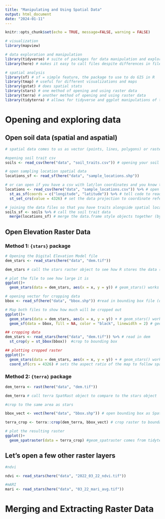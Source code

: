 ```yaml
---
title: "Manipulating and Using Spatial Data"
output: html_document
date: "2024-01-11"
---
```


```r
knitr::opts_chunk$set(echo = TRUE, message=FALSE, warning = FALSE)

# visualization
library(mapview)

# data exploration and manipulation
library(tidyverse) # suite of packages for data manipulation and exploration
library(here) # makes it easy to call files despite differences in file pathways

# spatial analysis
library(sf) # sf = simple feature, the package to use to do GIS in R
library(tmap) # useful for different visualizations and maps
library(gstat) # does spatial stats
library(stars) # one method of opening and using raster data
library(terra) # another method of opening and using raster data
library(tidyterra) # allows for tidyverse and ggplot manipulations of terra objects
```


# Opening and exploring data

## Open soil data (spatial and aspatial)

```r
# spatial data comes to us as vector (points, lines, polygons) or raster (continuous grid) data and has a location or geographic reference associated with the files (location), aspatial data is any data that does not have a spatial component or may have that data but not stored in a spatial format (country name, plant name, leaf size, etc).

#opening soil trait csv
soils <- read_csv(here("data", "soil_traits.csv")) # opening your soil trait data (aspatial data)

# open sampling location spatial data
locations_sf <- read_sf(here("data", "sample_locations.shp"))

# or can open if you have a csv with lat/lon coordinates and you know the projection of the data
locations <- read_csv(here("data", "sample_locations.csv")) %>% # open the csv file
  st_as_sf(coords = c("longitude", "latitude")) %>% # tell code to read this file as a sf dataset using the "longitude" and "latitude" columns as coordinates
  st_set_crs(value = 4326) # set the data projection to coordinate reference system code 4326 (WGS 1984)

# joining the data files so that you have traits alongside spatial location
soils_sf <- soils %>% # call the soil trait data
  merge(locations_sf) # merge the data.frame style objects together (by default uses common column names)
```

## Open Elevation Raster Data

### Method 1: `{stars}` package

```r
# Opening the Digital Elevation Model file
dem_stars <- read_stars(here("data", "dem.tif"))

dem_stars # call the stars raster object to see how R stores the data (will contrast to {terra})

# plot the file to see how large it is
ggplot()+
  geom_stars(data = dem_stars, aes(x = x, y = y)) # geom_stars() works to visualize stars objects

# opening vector for cropping data
bbox <- read_sf(here("data", "bbox.shp")) #read in bounding box file (or the boundary used to clip the raster data)

# Map both files to show how much will be cropped out
ggplot()+
  geom_stars(data = dem_stars, aes(x = x, y = y)) + # geom_stars() works to visualize stars objects
  geom_sf(data = bbox, fill = NA, color = "black", linewidth = 2) # geom_sf lets us use vector files as 

## cropping data
dem_stars <- read_stars(here("data", "dem.tif")) %>% # read in dem 
  st_crop(y = st_bbox(bbox))  #crop to bounding box

## plotting cropped raster
ggplot()+
  geom_stars(data = dem_stars, aes(x = x, y = y)) + # geom_stars() works to visualize stars objects
  coord_sf(crs = 4326) # sets the aspect ratio of the map to follow spatial geometry (aka no default stretching)
```


### Method 2: `{terra}` package
```r
dem_terra <- rast(here("data", "dem.tif"))

dem_terra # call terra SpatRast object to compare to the stars object

#crop to the same area as stars

bbox_vect <- vect(here("data", "bbox.shp")) # open bounding box as SpatVect object

terra_crop <- terra::crop(dem_terra, bbox_vect) # crop raster to boundary

# plot the resulting raster
ggplot()+
  geom_spatraster(data = terra_crop) #geom_spatraster comes from tidyterra (notice no need for setting aspect ratio)
```

## Let's open a few other raster layers

```r
#ndvi

ndvi <- read_stars(here("data", "2022_03_22_ndvi.tif"))

#mARI
mari <- read_stars(here("data", "03_22_mari_avg.tif"))
```


# Merging and Extracting Raster Data

